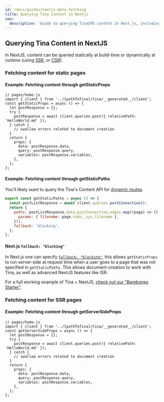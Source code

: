 ```yaml
---
id: /docs/guides/nextjs-data-fetching
title: Querying Tina Content in Nextjs
seo:
  description: 'Guide to querying TinaCMS content in Next.js, including static, SSR, and CSR data fetching methods.'
---
```


## Querying Tina Content in NextJS

In NextJS, content can be queried statically at build-time or dynamically at runtime (using [SSR](https://nextjs.org/docs/basic-features/data-fetching/get-server-side-props), or [CSR](https://nextjs.org/docs/basic-features/data-fetching/client-side)).

### Fetching content for static pages

#### Example: Fetching content through getStaticProps

```tsx
// pages/home.js
import { client } from '../[pathToTina]/tina/__generated__/client';
const getStaticProps = async () => {
  let postResponse = {};
  try {
    postResponse = await client.queries.post({ relativePath: 'HelloWorld.md' });
  } catch {
    // swallow errors related to document creation
  }
  return {
    props: {
      data: postResponse.data,
      query: postResponse.query,
      variables: postResponse.variables,
    },
  };
};
```

#### Example: Fetching content through getStaticPaths

You'll likely want to query the Tina's Content API for [dynamic routes](https://nextjs.org/docs/basic-features/data-fetching/get-static-paths#getstaticpaths).

```js
export const getStaticPaths = async () => {
  const postListResponse = await client.queries.postConnection();
  return {
    paths: postListResponse.data.postConnection.edges.map((page) => ({
      params: { filename: page.node._sys.filename },
    })),
    fallback: 'blocking',
  };
};
```

#### Next.js `fallback: "blocking"`

In Next.js one can specify [`fallback: "blocking"`](https://nextjs.org/docs/api-reference/data-fetching/get-static-paths#fallback-blocking), this allows `getStaticProps` to run server-side at request time when a user goes to a page that was not specified in `getStaticPaths`. This allows document-creation to work with Tina, as well as advanced NextJS features like ISR.

For a full working example of Tina + NextJS, [check out our "Barebones Starter"](https://github.com/tinacms/tina-barebones-starter).

### Fetching content for SSR pages

#### Example: Fetching content through getServerSideProps

```tsx
// pages/home.js
import { client } from '../[pathToTina]/tina/__generated__/client';
const getServerSideProps = async () => {
  let postResponse = {};
  try {
    postResponse = await client.queries.post({ relativePath: 'HelloWorld.md' });
  } catch {
    // swallow errors related to document creation
  }
  return {
    props: {
      data: postResponse.data,
      query: postResponse.query,
      variables: postResponse.variables,
    },
  };
};
```
